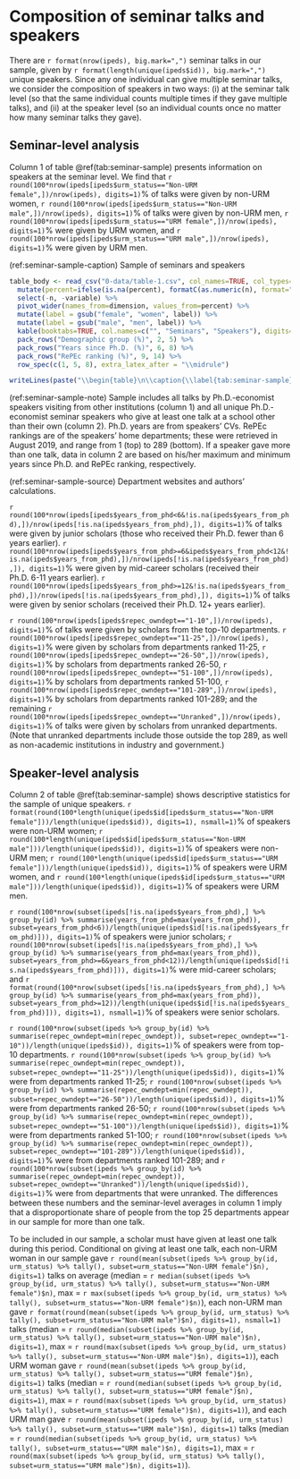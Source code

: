 # Composition of seminar talks and speakers {#seminars}

There are `r format(nrow(ipeds), big.mark=",")` seminar talks in our sample, given by `r format(length(unique(ipeds$id)), big.mark=",")` unique speakers. Since any one individual can give multiple seminar talks, we consider the composition of speakers in two ways: (i) at the seminar talk level (so that the same individual counts multiple times if they gave multiple talks), and (ii) at the speaker level (so an individual counts once no matter how many seminar talks they gave).

## Seminar-level analysis

Column 1 of table \@ref(tab:seminar-sample) presents information on speakers at the seminar level. We find that `r round(100*nrow(ipeds[ipeds$urm_status=="Non-URM female",])/nrow(ipeds), digits=1)`\% of talks were given by non-URM women, `r round(100*nrow(ipeds[ipeds$urm_status=="Non-URM male",])/nrow(ipeds), digits=1)`\% of talks were given by non-URM men, `r round(100*nrow(ipeds[ipeds$urm_status=="URM female",])/nrow(ipeds), digits=1)`\% were given by URM women, and `r round(100*nrow(ipeds[ipeds$urm_status=="URM male",])/nrow(ipeds), digits=1)`\% were given by URM men.

(ref:seminar-sample-caption) Sample of seminars and speakers

```r
table_body <- read_csv("0-data/table-1.csv", col_names=TRUE, col_types=cols()) %>%
  mutate(percent=ifelse(is.na(percent), formatC(as.numeric(n), format="d", big.mark=","), formatC(as.numeric(100*percent), format="f", digits = 2))) %>%
  select(-n, -variable) %>%
  pivot_wider(names_from=dimension, values_from=percent) %>%
  mutate(label = gsub("female", "women", label)) %>%
  mutate(label = gsub("male", "men", label)) %>%
  kable(booktabs=TRUE, col.names=c("", "Seminars", "Speakers"), digits=2, align="lrr", format.args=list(big.mark=","), escape=FALSE) %>%
  pack_rows("Demographic group (%)", 2, 5) %>%
  pack_rows("Years since Ph.D. (%)", 6, 8) %>%
  pack_rows("RePEc ranking (%)", 9, 14) %>%
  row_spec(c(1, 5, 8), extra_latex_after = "\\midrule")

writeLines(paste("\\begin{table}\n\\caption{\\label{tab:seminar-sample}Sample of seminars and speakers}\n\\centering", gsub("\\begin{tabular}", "\\begin{tabular}[t]", table_body, fixed=TRUE), "\n\\begin{tablenotes}\n(ref:seminar-sample-note)\n\\end{tablenotes}\n\\begin{tablenotes}[Source]\n(ref:seminar-sample-source)\n\\end{tablenotes}\n\\end{table}\n"))
```

(ref:seminar-sample-note) Sample includes all talks by Ph.D.-economist speakers visiting from other institutions (column 1) and all unique Ph.D.-economist seminar speakers who give at least one talk at a school other than their own (column 2). Ph.D. years are from speakers' CVs. RePEc rankings are of the speakers' home departments; these were retrieved in August 2019, and range from 1 (top) to 289 (bottom). If a speaker gave more than one talk, data in column 2 are based on his/her maximum and minimum years since Ph.D. and RePEc ranking, respectively.

(ref:seminar-sample-source) Department websites and authors' calculations.

`r round(100*nrow(ipeds[ipeds$years_from_phd<6&!is.na(ipeds$years_from_phd),])/nrow(ipeds[!is.na(ipeds$years_from_phd),]), digits=1)`\% of talks were given by junior scholars (those who received their Ph.D. fewer than 6 years earlier). `r round(100*nrow(ipeds[ipeds$years_from_phd>=6&ipeds$years_from_phd<12&!is.na(ipeds$years_from_phd),])/nrow(ipeds[!is.na(ipeds$years_from_phd),]), digits=1)`\% were given by mid-career scholars (received their Ph.D. 6-11 years earlier). `r round(100*nrow(ipeds[ipeds$years_from_phd>=12&!is.na(ipeds$years_from_phd),])/nrow(ipeds[!is.na(ipeds$years_from_phd),]), digits=1)`\% of talks were given by senior scholars (received their Ph.D. 12$+$ years earlier).

`r round(100*nrow(ipeds[ipeds$repec_owndept=="1-10",])/nrow(ipeds), digits=1)`\% of talks were given by scholars from the top-10 departments. `r round(100*nrow(ipeds[ipeds$repec_owndept=="11-25",])/nrow(ipeds), digits=1)`\% were given by scholars from departments ranked 11-25, `r round(100*nrow(ipeds[ipeds$repec_owndept=="26-50",])/nrow(ipeds), digits=1)`\% by scholars from departments ranked 26-50, `r round(100*nrow(ipeds[ipeds$repec_owndept=="51-100",])/nrow(ipeds), digits=1)`\% by scholars from departments ranked 51-100, `r round(100*nrow(ipeds[ipeds$repec_owndept=="101-289",])/nrow(ipeds), digits=1)`\% by scholars from departments ranked 101-289; and the remaining `r round(100*nrow(ipeds[ipeds$repec_owndept=="Unranked",])/nrow(ipeds), digits=1)`\% of talks were given by scholars from unranked departments.  (Note that unranked departments include those outside the top 289, as well as non-academic institutions in industry and government.)

## Speaker-level analysis

Column 2 of table \@ref(tab:seminar-sample) shows descriptive statistics for the sample of unique speakers. `r format(round(100*length(unique(ipeds$id[ipeds$urm_status=="Non-URM female"]))/length(unique(ipeds$id)), digits=1), nsmall=1)`\% of speakers were non-URM women; `r round(100*length(unique(ipeds$id[ipeds$urm_status=="Non-URM male"]))/length(unique(ipeds$id)), digits=1)`\% of speakers were non-URM men; `r round(100*length(unique(ipeds$id[ipeds$urm_status=="URM female"]))/length(unique(ipeds$id)), digits=1)`\% of speakers were URM women, and `r round(100*length(unique(ipeds$id[ipeds$urm_status=="URM male"]))/length(unique(ipeds$id)), digits=1)`\% of speakers were URM men.

`r round(100*nrow(subset(ipeds[!is.na(ipeds$years_from_phd),] %>% group_by(id) %>% summarise(years_from_phd=max(years_from_phd)), subset=years_from_phd<6))/length(unique(ipeds$id[!is.na(ipeds$years_from_phd)])), digits=1)`\% of speakers were junior scholars; `r round(100*nrow(subset(ipeds[!is.na(ipeds$years_from_phd),] %>% group_by(id) %>% summarise(years_from_phd=max(years_from_phd)), subset=years_from_phd>=6&years_from_phd<12))/length(unique(ipeds$id[!is.na(ipeds$years_from_phd)])), digits=1)`\% were mid-career scholars; and `r format(round(100*nrow(subset(ipeds[!is.na(ipeds$years_from_phd),] %>% group_by(id) %>% summarise(years_from_phd=max(years_from_phd)), subset=years_from_phd>=12))/length(unique(ipeds$id[!is.na(ipeds$years_from_phd)])), digits=1), nsmall=1)`\% of speakers were senior scholars.

`r round(100*nrow(subset(ipeds %>% group_by(id) %>% summarise(repec_owndept=min(repec_owndept)), subset=repec_owndept=="1-10"))/length(unique(ipeds$id)), digits=1)`\% of speakers were from top-10 departments. `r round(100*nrow(subset(ipeds %>% group_by(id) %>% summarise(repec_owndept=min(repec_owndept)), subset=repec_owndept=="11-25"))/length(unique(ipeds$id)), digits=1)`\% were from departments ranked 11-25; `r round(100*nrow(subset(ipeds %>% group_by(id) %>% summarise(repec_owndept=min(repec_owndept)), subset=repec_owndept=="26-50"))/length(unique(ipeds$id)), digits=1)`\% were from departments ranked 26-50; `r round(100*nrow(subset(ipeds %>% group_by(id) %>% summarise(repec_owndept=min(repec_owndept)), subset=repec_owndept=="51-100"))/length(unique(ipeds$id)), digits=1)`\% were from departments ranked 51-100; `r round(100*nrow(subset(ipeds %>% group_by(id) %>% summarise(repec_owndept=min(repec_owndept)), subset=repec_owndept=="101-289"))/length(unique(ipeds$id)), digits=1)`\% were from departments ranked 101-289; and `r round(100*nrow(subset(ipeds %>% group_by(id) %>% summarise(repec_owndept=min(repec_owndept)), subset=repec_owndept=="Unranked"))/length(unique(ipeds$id)), digits=1)`\% were from departments that were unranked. The differences between these numbers and the seminar-level averages in column 1 imply that a disproportionate share of people from the top 25 departments appear in our sample for more than one talk.

To be included in our sample, a scholar must have given at least one talk during this period. Conditional on giving at least one talk, each non-URM woman in our sample gave `r round(mean(subset(ipeds %>% group_by(id, urm_status) %>% tally(), subset=urm_status=="Non-URM female")$n), digits=1)` talks on average (median = `r median(subset(ipeds %>% group_by(id, urm_status) %>% tally(), subset=urm_status=="Non-URM female")$n)`, max = `r max(subset(ipeds %>% group_by(id, urm_status) %>% tally(), subset=urm_status=="Non-URM female")$n)`), each non-URM man gave `r format(round(mean(subset(ipeds %>% group_by(id, urm_status) %>% tally(), subset=urm_status=="Non-URM male")$n), digits=1), nsmall=1)` talks (median = `r round(median(subset(ipeds %>% group_by(id, urm_status) %>% tally(), subset=urm_status=="Non-URM male")$n), digits=1)`, max = `r round(max(subset(ipeds %>% group_by(id, urm_status) %>% tally(), subset=urm_status=="Non-URM male")$n), digits=1)`), each URM woman gave `r round(mean(subset(ipeds %>% group_by(id, urm_status) %>% tally(), subset=urm_status=="URM female")$n), digits=1)` talks (median = `r round(median(subset(ipeds %>% group_by(id, urm_status) %>% tally(), subset=urm_status=="URM female")$n), digits=1)`, max = `r round(max(subset(ipeds %>% group_by(id, urm_status) %>% tally(), subset=urm_status=="URM female")$n), digits=1)`), and each URM man gave `r round(mean(subset(ipeds %>% group_by(id, urm_status) %>% tally(), subset=urm_status=="URM male")$n), digits=1)` talks (median = `r round(median(subset(ipeds %>% group_by(id, urm_status) %>% tally(), subset=urm_status=="URM male")$n), digits=1)`, max = `r round(max(subset(ipeds %>% group_by(id, urm_status) %>% tally(), subset=urm_status=="URM male")$n), digits=1)`). 
